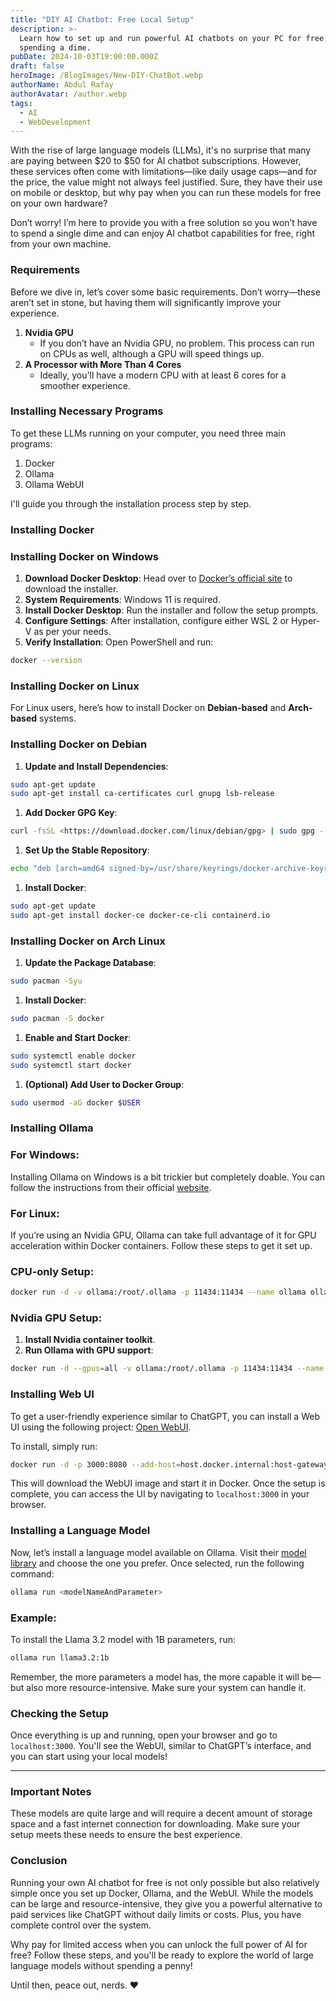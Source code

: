 ```yaml
---
title: "DIY AI Chatbot: Free Local Setup"
description: >-
  Learn how to set up and run powerful AI chatbots on your PC for free, without
  spending a dime.
pubDate: 2024-10-03T19:00:00.000Z
draft: false
heroImage: /BlogImages/New-DIY-ChatBot.webp
authorName: Abdul Rafay
authorAvatar: /author.webp
tags:
  - AI
  - WebDevelopment
---
```


With the rise of large language models (LLMs), it's no surprise that many are paying between $20 to $50 for AI chatbot subscriptions. However, these services often come with limitations—like daily usage caps—and for the price, the value might not always feel justified. Sure, they have their use on mobile or desktop, but why pay when you can run these models for free on your own hardware?

Don’t worry! I’m here to provide you with a free solution so you won’t have to spend a single dime and can enjoy AI chatbot capabilities for free, right from your own machine.

### Requirements

Before we dive in, let’s cover some basic requirements. Don’t worry—these aren’t set in stone, but having them will significantly improve your experience.

1. **Nvidia GPU**
   - If you don’t have an Nvidia GPU, no problem. This process can run on CPUs as well, although a GPU will speed things up.
2. **A Processor with More Than 4 Cores**
   - Ideally, you'll have a modern CPU with at least 6 cores for a smoother experience.

### Installing Necessary Programs

To get these LLMs running on your computer, you need three main programs:

1. Docker
2. Ollama
3. Ollama WebUI

I'll guide you through the installation process step by step.

### Installing Docker

### Installing Docker on Windows

1. **Download Docker Desktop**: Head over to [Docker’s official site](https://docs.docker.com/desktop/install/windows-install/) to download the installer.
2. **System Requirements**: Windows 11 is required.
3. **Install Docker Desktop**: Run the installer and follow the setup prompts.
4. **Configure Settings**: After installation, configure either WSL 2 or Hyper-V as per your needs.
5. **Verify Installation**: Open PowerShell and run:

```bash
docker --version
```

### Installing Docker on Linux

For Linux users, here’s how to install Docker on **Debian-based** and **Arch-based** systems.

### Installing Docker on Debian

1. **Update and Install Dependencies**:

```bash
sudo apt-get update
sudo apt-get install ca-certificates curl gnupg lsb-release
```

1. **Add Docker GPG Key**:

```bash
curl -fsSL <https://download.docker.com/linux/debian/gpg> | sudo gpg --dearmor -o /usr/share/keyrings/docker-archive-keyring.gpg
```

1. **Set Up the Stable Repository**:

```bash
echo "deb [arch=amd64 signed-by=/usr/share/keyrings/docker-archive-keyring.gpg] <https://download.docker.com/linux/debian> $(lsb_release -cs) stable" | sudo tee /etc/apt/sources.list.d/docker.list > /dev/null
```

1. **Install Docker**:

```bash
sudo apt-get update
sudo apt-get install docker-ce docker-ce-cli containerd.io
```

### Installing Docker on Arch Linux

1. **Update the Package Database**:

```bash
sudo pacman -Syu
```

1. **Install Docker**:

```bash
sudo pacman -S docker
```

1. **Enable and Start Docker**:

```bash
sudo systemctl enable docker
sudo systemctl start docker
```

1. **(Optional) Add User to Docker Group**:

```bash
sudo usermod -aG docker $USER
```

### Installing Ollama

### For Windows:

Installing Ollama on Windows is a bit trickier but completely doable. You can follow the instructions from their official [website](https://ollama.com/download/windows).

### For Linux:

If you’re using an Nvidia GPU, Ollama can take full advantage of it for GPU acceleration within Docker containers. Follow these steps to get it set up.

### CPU-only Setup:

```bash
docker run -d -v ollama:/root/.ollama -p 11434:11434 --name ollama ollama/ollama
```

### Nvidia GPU Setup:

1. **Install Nvidia container toolkit**.
2. **Run Ollama with GPU support**:

```bash
docker run -d --gpus=all -v ollama:/root/.ollama -p 11434:11434 --name ollama ollama/ollama
```

### Installing Web UI

To get a user-friendly experience similar to ChatGPT, you can install a Web UI using the following project: [Open WebUI](https://github.com/open-webui/open-webui).

To install, simply run:

```bash
docker run -d -p 3000:8080 --add-host=host.docker.internal:host-gateway -v open-webui:/app/backend/data --name open-webui --restart always ghcr.io/open-webui/open-webui:main
```

This will download the WebUI image and start it in Docker. Once the setup is complete, you can access the UI by navigating to `localhost:3000` in your browser.

### Installing a Language Model

Now, let’s install a language model available on Ollama. Visit their [model library](https://ollama.com/library) and choose the one you prefer. Once selected, run the following command:

```bash
ollama run <modelNameAndParameter>
```

### Example:

To install the Llama 3.2 model with 1B parameters, run:

```bash
ollama run llama3.2:1b
```

Remember, the more parameters a model has, the more capable it will be—but also more resource-intensive. Make sure your system can handle it.

### Checking the Setup

Once everything is up and running, open your browser and go to `localhost:3000`. You'll see the WebUI, similar to ChatGPT’s interface, and you can start using your local models!

---

### Important Notes

These models are quite large and will require a decent amount of storage space and a fast internet connection for downloading. Make sure your setup meets these needs to ensure the best experience.

### Conclusion

Running your own AI chatbot for free is not only possible but also relatively simple once you set up Docker, Ollama, and the WebUI. While the models can be large and resource-intensive, they give you a powerful alternative to paid services like ChatGPT without daily limits or costs. Plus, you have complete control over the system.

Why pay for limited access when you can unlock the full power of AI for free? Follow these steps, and you'll be ready to explore the world of large language models without spending a penny!

Until then, peace out, nerds. ❤️
